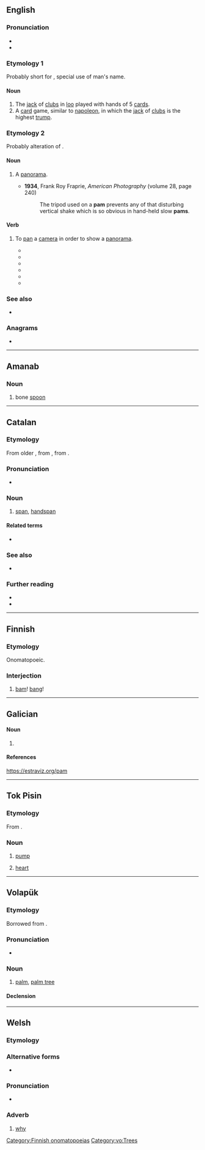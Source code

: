 {{also|Pam|PAM|päm|рат}}
==English==

===Pronunciation===
* {{IPA|en|/pæm/}}
* {{audio|en|LL-Q1860 (eng)-Vealhurl-pam.wav|Audio (RP)}}

===Etymology 1===
Probably short for {{der|en|fr|Pamphile||a given name}}, special use of man's name.

====Noun====
{{en-noun|~}}

# The [[jack]] of [[clubs]] in [[loo]] played with hands of 5 [[card]]s.
# A [[card]] game, similar to [[napoleon]], in which the [[jack]] of [[clubs]] is the highest [[trump]].

===Etymology 2===
Probably alteration of {{m|en|panorama}}.

====Noun====
{{en-noun}}

# {{lb|en|dated|photography}} A [[panorama]].
#* '''1934''', Frank Roy Fraprie, ''American Photography'' (volume 28, page 240)
#*: The tripod used on a '''pam''' prevents any of that disturbing vertical shake which is so obvious in hand-held slow '''pams'''.

====Verb====
{{en-verb}}

# {{lb|en|dated|photography}} To [[pan]] a [[camera]] in order to show a [[panorama]].
#* {{quote-book|en |year=1918 |title=Current Opinion - Volume 64 |author=Edward Jewitt Wheeler, Frank Crane |page=331|ISBN=|passage=In this case the field was laid out in segments, and after the camera had been '''pammed''' about ten degrees it was stopped and the whole outfit moved over into the next segment, and so on round for ninety degrees;}}
#* {{quote-book|en |year=1918|title=Film Folk|author=Rob Wagner |page=|ISBN=|passage=The camera man, in turn, when he had filmed the accident, '''pammed''' — the outrageous word "pam" means panorama — immediately to the sheriff in the hope that he would shoot.}}
#* {{quote-book|en |year=1921|title=The Film Mystery |author=Arthur Benjamin Reeve |page=347|ISBN=|passage=At one time he ordered a panorama effect, in which the cameras “'''pammed''',” swept from one side to the other, giving a succession of faces at close range.}}
#* {{quote-book|en |year=1925 |title=Bell Laboratories Record - Volumes 1-2|author=|page=|ISBN=|passage=The mechanism for taking the pictures with these markers on the original film and record can not be operated in quite so simple a manner, since the camera must be left free to be “'''pammed'''"—that is, moved about on its tripod to change the field of view.}}
#* {{quote-book|en |year=1932|title=Educational Screen - Volumes 11-12 |author=|page=141|ISBN=|passage=The institution is "'''pammed'''" from a nearby hill-top, followed by close-ups of the various buildings. }}
#* {{quote-book|en |year=1947 |title=The SAE Journal - Volume 55 |author=|page=46|ISBN=|passage=This equipment has a distance range of 12,000 feet, and a height range of 750 feet and b, one camera is located 1500 feet from the runway and is "'''pammed'''" to follow the airplane.}}

===See also===
* {{l|en|pam off}}

===Anagrams===
* {{anagrams|en|a=amp|AMP|APM|MAP|MPA|amp|map|p.m.a.|pma}}

----

==Amanab==

===Noun===
{{head|amn|nouns}}

# bone [[spoon]]

----

==Catalan==

===Etymology===
From older {{m|ca|palm}}, from {{inh|ca|pro|-}}, from {{inh|ca|la|palmus}}.

===Pronunciation===
* {{ca-IPA}}

===Noun===
{{ca-noun|m}}

# [[span]], [[handspan]]
#: {{holonyms|ca|cana}}

====Related terms====
* {{l|ca|palma}}

===See also===
* {{l|ca|forc}}

===Further reading===
* {{R:GDLC}}
* {{R:DCVB}}

{{C|ca|Units of measure}}

----

==Finnish==

===Etymology===
Onomatopoeic.

===Interjection===
{{head|fi|interjection|head=pam!}}

# [[bam]]! [[bang]]!

[[Category:Finnish onomatopoeias]]

----

==Galician==

====Noun====
{{gl-noun|m|pl=pans}}

# {{alternative form of|gl|pan}}

====References====
https://estraviz.org/pam

----


==Tok Pisin==

===Etymology===
From {{der|tpi|en|pump}}.

===Noun===
{{head|tpi|noun}}

# [[pump]]
# {{lb|tpi|anatomy}} [[heart]]

----

==Volapük==

===Etymology===
Borrowed from {{bor|vo|en|palm}}.

===Pronunciation===
* {{IPA|vo|/pam/}}

===Noun===
{{vo-noun}}

# [[palm]], [[palm tree]]

====Declension====
{{vo-decl-noun}}

[[Category:vo:Trees]]

----

==Welsh==

===Etymology===
{{com|cy|pa|t1=what|am|t2=for}}

===Alternative forms===
* {{l|cy|paham}} {{qualifier|literary}}

===Pronunciation===
* {{IPA|cy|/pam/}}

===Adverb===
{{head|cy|adverb}}

# [[why]]